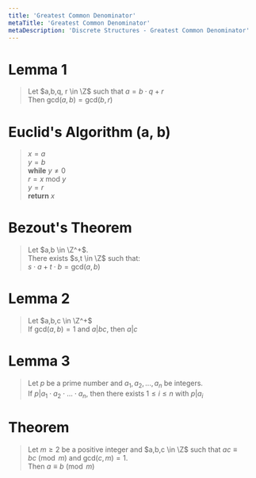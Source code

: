 ```yaml
---
title: 'Greatest Common Denominator'
metaTitle: 'Greatest Common Denominator'
metaDescription: 'Discrete Structures - Greatest Common Denominator'
---
```


<link
  rel="stylesheet"
  href="https://cdn.jsdelivr.net/npm/katex@0.11.0/dist/katex.min.css"
  integrity="sha384-BdGj8xC2eZkQaxoQ8nSLefg4AV4/AwB3Fj+8SUSo7pnKP6Eoy18liIKTPn9oBYNG"
  crossOrigin="anonymous"
/>

# Lemma 1

> Let $a,b,q, r \in \Z$ such that $a=b\cdot q + r$  
> Then $\mathrm{gcd}(a,b) = \mathrm{gcd}(b,r)$

# Euclid's Algorithm (a, b)

> $x = a$  
> $y = b$  
> **while** $y \neq 0$  
>  $r = x  \ \mathrm{mod} \ y$  
>  $y = r$  
> **return** $x$

# Bezout's Theorem

> Let $a,b \in \Z^+$.  
> There exists $s,t \in \Z$ such that:  
> $s\cdot a + t\cdot b = \mathrm{gcd}(a,b)$

# Lemma 2

> Let $a,b,c \in \Z^+$  
> If gcd$(a,b) = 1$ and $a|bc$, then $a|c$

# Lemma 3

> Let $p$ be a prime number and $a_1, a_2, ..., a_n$ be integers.  
> If $p|a_1\cdot a_2 \cdot ... \cdot a_n$, then there exists $1 \leq i \leq n$ with $p|a_i$

# Theorem

> Let $m \geq 2$ be a positive integer and $a,b,c \in \Z$ such that $ac \equiv bc \pmod{m}$ and gcd$(c,m) = 1$.  
> Then $a\equiv b \pmod{m}$
